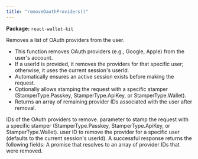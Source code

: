 ```yaml
---
title: "removeOauthProviders()"
---
```



<p><strong>Package:</strong> <code>react-wallet-kit</code></p>

<H3Bordered text="Overview" />

Removes a list of OAuth providers from the user.

<ul>
  <li>This function removes OAuth providers (e.g., Google, Apple) from the user's account.</li>
  <li>If a userId is provided, it removes the providers for that specific user; otherwise, it uses the current session's userId.</li>
  <li>Automatically ensures an active session exists before making the request.</li>
  <li>Optionally allows stamping the request with a specific stamper (StamperType.Passkey, StamperType.ApiKey, or StamperType.Wallet).</li>
  <li>Returns an array of remaining provider IDs associated with the user after removal.</li>
</ul>

<H3Bordered text="Parameters" />

<ParamField body="params" type='RemoveOauthProvidersParams' required={true} >
  <Expandable title="params details">
    <NestedParam parentKey="params" childKey="providerIds" type='string[]' required={true}>
IDs of the OAuth providers to remove.
</NestedParam>
    <NestedParam parentKey="params" childKey="stampWith" type='StamperType' required={false}>
parameter to stamp the request with a specific stamper (StamperType.Passkey, StamperType.ApiKey, or StamperType.Wallet).
</NestedParam>
    <NestedParam parentKey="params" childKey="userId" type='string' required={false}>
user ID to remove the provider for a specific user (defaults to the current session's userId).
</NestedParam>
  </Expandable>
</ParamField>

<H3Bordered text="Response" />
A successful response returns the following fields:

<ResponseField name="returns" type="string[]" required={true}>
  A promise that resolves to an array of provider IDs that were removed.
</ResponseField>
